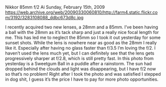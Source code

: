 Nikkor 85mm f/2 Ai
Sunday, February 15th, 2009
https://web.archive.org/web/20090330060810/http://farm4.static.flickr.com/3192/3283108088_ddbc673d8c.jpg

I recently acquired two new lenses, a 28mm and a 85mm. I’ve been having a ball with the 28mm as it’s tack sharp and just a really nice focal length for me. This has led me to neglect the 85mm so I took it out yesterday for some sunset shots. While the lens is nowhere near as good as the 28mm I really like it. Especially after having no glass faster than f/3.5 I’m loving the f/2. I haven’t used the lens much yet, but I can definitely see that the lens gets progressively sharper at f/2.8, which is still pretty fast. In this photo from yesterday is a Sweetgum Ball in a puddle after a rainstorm. The sun had dropped behind the clouds and light was disappearing, but I have f/2 now so that’s no problem! Right after I took the photo and was satisfied I stepped in dog shit, I guess it’s the price I have to pay for more photo opportunities.
